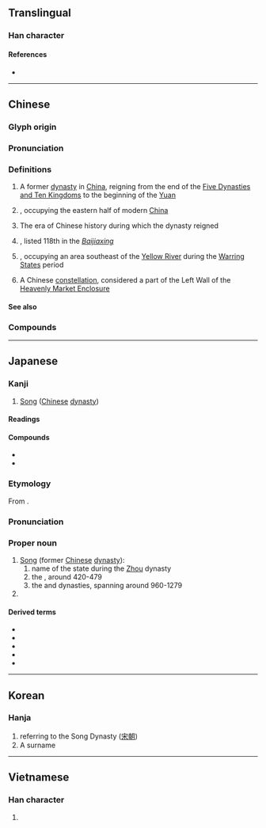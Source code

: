 {{character info/new}}
==Translingual==

===Han character===
{{Han char|rn=40|rad=宀|as=04|sn=7|four=30904|canj=JD,XJD|ids=⿱宀木}}

====References====
* {{Han ref|kx=0282.120|dkj=07078|dj=0554.070|hdz=20915.020|uh=5B8B|ud=23435|bh=A7BA|bd=42938}}

----

==Chinese==
{{zh-forms}}

===Glyph origin===
{{Han etyl}}{{zh-wp|zh|en:Song dynasty|en:Song (Chinese name)|en:Song (State)}}


===Pronunciation===
{{zh-pron
|m=sòng
|m-s=
|c=sung3
|c-t=
|g=
|h=pfs=sung
|j=
|md=sóng
|mn=sòng
|mn-t=song3
|w=2son
|x=
|mc=y
|oc=y
|ma=
|cat=pn
}}

===Definitions===
{{zh-hanzi}}

# {{zh-div|朝}} A former [[dynasty]] in [[China]], reigning from the end of the [[:w:Five Dynasties and Ten Kingdoms|Five Dynasties and Ten Kingdoms]] to the beginning of the [[Yuan]]
# {{place|zh|former empire|c/China}}, occupying the eastern half of modern [[China]]
# The era of Chinese history during which the dynasty reigned
# {{surname|zh|nodot=1}}, listed 118th in the ''[[:w:Baijiaxing|Baijiaxing]]''
# {{place|zh|former duchy/and/kingdom|c/China}}, occupying an area southeast of the [[Yellow River]] during the [[:w:Warring States|Warring States]] period
# A Chinese [[constellation]], considered a part of the Left Wall of the [[:w:Heavenly Market enclosure|Heavenly Market Enclosure]]

====See also====
{{zh-Chinese dynasties}}

===Compounds===
{{zh-der|影宋抄本|宋儒|宋書|宋高宗|宋體字|宋學|宋會要|宋詞|宋瓷|宋真宗|兩宋|宋神宗|宋徽宗|宋本|仿宋本|宋朝|宋畫|宋元學案|南宋|宋襄之仁|宋史|宋斤魯削|仿宋體|宋頭巾|宋欽宗|宋太宗|宋襄公|屈宋|宋詩鈔|宋畫吳冶|宋江陣|宋太祖|宋仁宗|宋四大書|宋三彩|宋板|呂宋島|宋哲宗|劉宋|大宋小宋|呂宋菸|北宋|房杜姚宋|皕宋樓|杞宋無徵|班香宋豔|才過屈宋|衙官屈宋|老宋體|羅宋湯|鄭昭宋聾|趙宋|宋埠|宋洛|東宋|大宋|小宋|上宋窯|下宋窯}}

----

==Japanese==

===Kanji===
{{ja-kanji|grade=8|rs=宀04}}

# [[Song]] ([[Chinese]] [[dynasty]])
<!--# [[dwell]] -->

====Readings====
{{rfv-pron|ja}}
{{ja-readings
|goon=そ
|kanon=そう
|toon=そん
|soon=そん
<!--|kun=すまい-, お-る-->
}}

====Compounds====
{{der-top|Compounds}}
* {{ja-r|屈%宋|^くっ%そう}}
* {{ja-r|呂%宋|^ル%ソン|[[Luzon]]}}
{{der-bottom}}

===Etymology===
{{wp|lang=ja}}
{{ja-kanjitab|そう|yomi=o}}

From {{der|ja|ltc|sort=そう|-}} {{ltc-l|宋}}. {{rfv-etym|ja}}

===Pronunciation===
{{ja-pron|y=kan|そう}}

===Proper noun===
{{ja-pos|proper|そう}}

# [[Song]] (former [[Chinese]] [[dynasty]]):
## name of the state during the [[Zhou]] dynasty {{rfv-sense|ja}}
## the {{m|ja|劉宋|tr=Ryūsō}}, around 420-479
## the {{m|ja|北宋|tr=Hokusō||Northern Song}} and {{m|ja|南宋|tr=Nansō||Southern Song}} dynasties, spanning around 960-1279
# {{surname|ja|A=a|sort=そう}}

====Derived terms====
{{der-top}}
* {{ja-r|宋音|^そう-おん}}
* {{ja-r|宋学|^そう-がく}}
* {{ja-r|宋詞|^そう-し}}
* {{ja-r|宋朝|^そう-ちょう}}
* {{ja-r|入宋|にゅう-^そう}}
{{der-bottom}}

----

==Korean==

===Hanja===
{{ko-hanja|hangeul=송|mr=song}}

# referring to the Song Dynasty ([[宋朝]])
# A surname
----

==Vietnamese==

===Han character===
{{vi-hantu|tống|rs=宀04}}

# {{rfdef|vi|sort=宀04}}